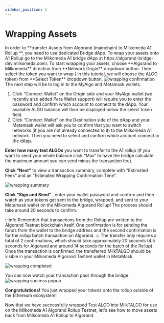 ```yaml
---
sidebar_position: 3
---
```


# Wrapping Assets
<p style={{textAlign:"justify"}}>
In order to **transfer Assets from Algorand (mainchain) to Milkomeda A1 Rollup **, you need to use dedicated Bridge dApp.
To wrap your assets onto A1 Rollup go to the Milkomeda A1 bridge dApp at https://algorand-bridge-dev.milkomeda.com/.
To start wrapping your assets, choose **Algorand to Milkomeda** direction from **Network Origin** dropdown button. 
Then select the token you want to wrap ( in this tutorial, we will choose the ALGO token) from **Select Token** dropdown button. 

<img src={dappselectorigin} className="img-full" alt="wrapping confirmation" />
The next step will be to log in to the MyAlgo and Metamask wallets. 
<ol>
<li>Click “Connect Wallet” on the Origin side and your MyAlgo wallet (we recently also added Pera Wallet support) will require you to enter the password and confirm which account to connect to the dApp. 
Your available ALGO balance will then be displayed below the select token field.</li>

<li>Click “Connect Wallet” on the Destination side of the dApp and your Metamask wallet will ask you to confirm that you want to switch networks (if you are not already connected to it) to the Milkomeda A1 network. Then you need to select and confirm which account connect to the dApp.</li>
</ol>

**Enter how many test ALGOs** you want to transfer to the A1 rollup (if you want to send your whole balance click “Max” to have the bridge calculate the maximum amount you can send minus the transaction fee). 

**Click “Next”** to view a transaction summary, complete with “Estimated Fees” and an “Estimated Wrapping Confirmation Time”. 

<img src={wrappingsummary} className="img-full" alt="wrapping summary" />

**Click “Sign and Send”** , enter your wallet password and confirm and then watch as your tokens get sent to the bridge, wrapped, and sent to your Metamask wallet on the Milkomeda Algorand Rollup! The process should take around 20 seconds to confirm.

:::info
Remember that transactions from the Rollup are written to the Algorand Testnet blockchain itself. One confirmation is for sending the funds from the wallet to the bridge address and the second confirmation is for the rollup batch transaction on Algorand.
:::
The transfer only requires a total of 2 confirmations, which should take approximately 20 seconds (4.5 seconds for Algorand and around 14 seconds for the batch of the Rollup). Once the transaction is confirmed, the transferred MilkTALGO should be visible in your Milkomeda Algorand Testnet wallet in MetaMask.

<img src={wrappingcompleted} className="img-full" alt="wrapping completed" />

You can now watch your transaction pass through the bridge.
<img src={wrapsuccess} className="img-full" alt="wrapping success popup" />

**Congratulations!** You just wrapped your tokens onto the rollup outside of the Ethereum ecosystem!

Now that we have successfully wrapped Test ALGO into MilkTALGO for use on the Milkomeda A1 Algorand Rollup Testnet, let's see how to move assets back from Milkomeda A1 Rollup to Algorand. 
</p>